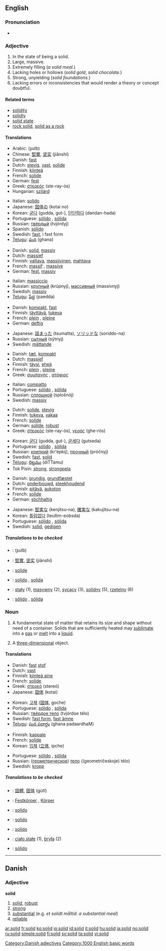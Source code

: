 ==English==

===Pronunciation===
*{{audio|en-us-solid.ogg|Audio (US)}}

===Adjective===
{{en-adj-more}}

# In the state of being a solid.
# Large, massive.
# Extremely filling (''a solid meal.'')
# Lacking holes or hollows (''solid gold'', ''solid chocolate.'')
# Strong, unyielding (''solid foundations.'')
# Lacking errors or inconsistencies that would render a theory or concept doubtful.

====Related terms====
*[[solidity]]
*[[solidly]]
*[[solid state]]
*[[rock solid]], [[solid as a rock]]

====Translations====
{{trans-top|In the state of being a solid}}
*Arabic: {{ARchar|[[صلب|صُلب]]}} (ʂulb)
*Chinese: [[堅實]], [[坚实]] (jiānshí)
*Danish: [[fast]]
*Dutch: [[stevig]], [[vast]], [[solide]]
*Finnish: [[kiinteä]]
*French: [[solide]]
*German: [[fest]]
*Greek: [[στερεός]] {{m}} (ste-ray-ós)
*Hungarian: [[szilárd]]
{{trans-mid}}
*Italian: [[solido]]
*Japanese: [[固体の]] (kotai no)
*Korean: [[굳다]] (gudda, gut-), [[단단하다]] (dandan-hada)
*Portuguese: [[sólido]] {{m}}, [[sólida]] {{f}}
*Russian: [[твёрдый]] (tvjórdyj)
*Spanish: [[sólido]]
*Swedish: [[fast#Swedish|fast]], i fast form
*[[Telugu]]: [[ఘన]] (ghana)
{{trans-bottom}}

{{trans-top|Large, massive}}
*Danish: [[solid#Danish|solid]], [[massiv]]
*Dutch: [[massief]]
*Finnish: [[valtava]], [[massiivinen]], [[mahtava]]
*French: [[massif]] {{m}}, [[massive]] {{f}}
*German: [[fest]], [[massiv]]
{{trans-mid}}
*Italian: [[massiccio]]
*Russian: [[крупный]] (krúpnyj), [[массивный]] (massívnyj)
*Swedish: [[massiv]]
*[[Telugu]]: [[పేద్ద]] (paedda)
{{trans-bottom}}

{{trans-top|Extremely filling}}
*Danish: [[kompakt]], [[fast]]
*Finnish: [[täyttävä]], [[tukeva]]
*French: [[plein]] {{m}}, [[pleine]] {{f}}
*German: [[deftig]]
{{trans-mid}}
*Japanese: [[詰まった]] (tsumatta), [[ソリッドな]] (soriddo-na)
*Russian: [[сытный]] (sýtnyj)
*Swedish: [[mättande]]
{{trans-bottom}}

{{trans-top|Lacking holes or hollows}}
*Danish: [[tæt]], [[kompakt]]
*Dutch: [[massief]]
*Finnish: [[täysi]], [[eheä]]
*French: [[plein]] {{m}}, [[pleine]] {{f}}
*Greek: [[συμπαγής]] {{m}}, [[ατόφιος]] {{m}}
{{trans-mid}}
*Italian: [[compatto]]
*Portuguese: [[sólido]] {{m}}, [[sólida]] {{f}}
*Russian: [[сплошной]] (splošnój)
*Swedish: [[massiv]]
{{trans-bottom}}

{{trans-top|Strong, unyielding (as of foundations etc)}}
*Dutch: [[solide]], [[stevig]]
*Finnish: [[tukeva]], [[vakaa]]
*French: [[solide]]
*German: [[solide]], [[robust]]
*Greek: [[στερεός]] {{m}} (ste-ray-ós), [[γερός]] {{m}} (ghe-rós)
{{trans-mid}}
*Korean: [[굳다]] (gudda, gut-), [[굳세다]] (gutseda)
*Portuguese: [[sólido]] {{m}}, [[sólida]] {{f}}
*Russian: [[крепкий]] (kr'épkij), [[прочный]] (próčnyj)
*Swedish: [[fast]], [[solid#Swedish|solid]]
*[[Telugu]]: [[దిట్టము]] (diTTamu)
*Tok Pisin: [[strong]], [[strongpela]]
{{trans-bottom}}

{{trans-top|Lacking errors or inconsistencies}}
*Danish: [[grundig]], [[grundfæstet]]
*Dutch: [[onderbouwd]], [[steekhoudend]]
*Finnish: [[pitävä]], [[aukoton]]
*French: [[solide]]
*German: [[stichhaltig]]
{{trans-mid}}
*Japanese: [[堅実な]] (kenjitsu-na), [[確実な]] (kakujitsu-na)
*Korean: [[틀림없다]] (teullim-eobsda)
*Portuguese: [[sólido]] {{m}}, [[sólida]] {{f}}
*Swedish: [[solid#Swedish|solid]], [[gedigen]]
{{trans-bottom}}

=====Translations to be checked=====
{{checktrans}}

*{{ttbc|Arabic}}: {{ARchar|[[صلب|صُلب]]}} (ʂulb)
*{{ttbc|Chinese}}: [[堅實]], [[坚实]] (jiānshí)
*{{ttbc|Interlingua}}: [[solide]]
*{{ttbc|Italian}}: [[solido]] {{m}}, [[solida]] {{f}}
*{{ttbc|Polish}}: [[stały]] (1), [[masywny]] (2), [[sycący]] (3), [[solidny]] (5), [[rzetelny]] (6) {{m}}
*{{ttbc|Spanish}}: [[sólido]] {{m}}, [[sólida]] {{f}}

===Noun===
{{en-noun}}

# {{chemistry}} A fundamental state of matter that retains its size and shape without need of a container. Solids that are sufficiently heated may [[sublimate]] into a [[gas]] or [[melt]] into a [[liquid]].
# {{geometry}} A [[three-dimensional]] object.

====Translations====
{{trans-top|chemistry: A fundamental state of matter}}
*Danish: [[fast]] [[stof]] {{n}}
*Dutch: [[vast]]
*Finnish: [[kiinteä aine]]
*French: [[solide]] {{m}}
*Greek: [[στερεό]] (stereó) {{n}}
*Japanese: [[固体]] (kotai)
{{trans-mid}}
*Korean: [[고체]] ([[固体]], goche)
*Portuguese: [[sólido]] {{m}}, [[sólida]] {{f}}
*Russian: [[твёрдое тело]] (tvjórdoe télo) {{n}}
*Swedish: [[fast form]], [[fast ämne]]
*[[Telugu]]: [[ఘన పదార్ధం]] (ghana padaardhaM)
{{trans-bottom}}

{{trans-top|geometry: a three-dimensional object}}
*Finnish: [[kappale]]
*French: [[solide]] {{m}}
*Korean: [[입체]] ([[立体]], ipche)
{{trans-mid}}
*Portuguese: [[sólido]] {{m}}, [[sólida]] {{f}}
*Russian: ([[геометрический|геометрическое]]) [[тело]] ((geometríčeskoje) télo) {{n}}
*Swedish: [[kropp]]
{{trans-bottom}}

=====Translations to be checked=====
{{checktrans}}
{{top}}
*{{ttbc|Chinese}}: [[固體]], [[固体]] (gùtǐ)
*{{ttbc|German}}: [[Festkörper]] {{m}}, [[Körper]] {{m}}
*{{ttbc|Ido}}: [[solido]]
*{{ttbc|Interlingua}}: [[solido]]
{{mid}}
*{{ttbc|Italian}}: [[solido]]
*{{ttbc|Polish}}: [[ciało stałe]] {{n}} (1), [[bryła]] {{f}} (2)
*{{ttbc|Spanish}}: [[sólido]] {{m}}
{{bottom}}

----

==Danish==

===Adjective===
'''solid'''

# [[solid#English|solid]], [[robust]]
# [[strong]]
# [[substantial]] (e.g. ''et solidt måltid'': ''a substantial meal'')
# [[reliable]]

[[Category:Danish adjectives]]
[[Category:1000 English basic words]]

[[ar:solid]]
[[fr:solid]]
[[ko:solid]]
[[io:solid]]
[[id:solid]]
[[it:solid]]
[[hu:solid]]
[[ja:solid]]
[[no:solid]]
[[ru:solid]]
[[simple:solid]]
[[fi:solid]]
[[sv:solid]]
[[ta:solid]]
[[vi:solid]]